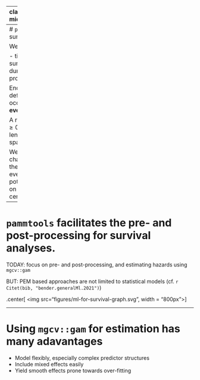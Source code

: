 
---
class: inverse, middle, center

.center[
.font150[
**Part I: Introduction**
]
]

<html>
  <div style='float:left'></div>
  <hr color='#005500' size=2px width=900px>
</html>

---
# `pammtools` tackles survival problems

We are interested in:

-   time span,
-   survival time,
-   duration,
-   transition probability

End of the time span defined by occurence of an **event**.

A random variable $T \geq 0$ defining the length of the time span is observed.

We want to characterize/estimate the distribution of event times $T$, potentially depending on covariates (under censoring)

---
# `pammtools` facilitates the pre- and post-processing for survival analyses.

TODAY: focus on pre- and post-processing, and estimating hazards using `mgcv::gam` 

BUT: PEM based approaches are not limited to statistical models (cf. `r Citet(bib, "bender.generalMl.2021")`)

.center[
<img src="figures/ml-for-survival-graph.svg", width = "800px">
]


---
# Using `mgcv::gam` for estimation has many adavantages

- Model flexibly, especially complex predictor structures
- Include mixed effects easily
- Yield smooth effects prone towards over-fitting